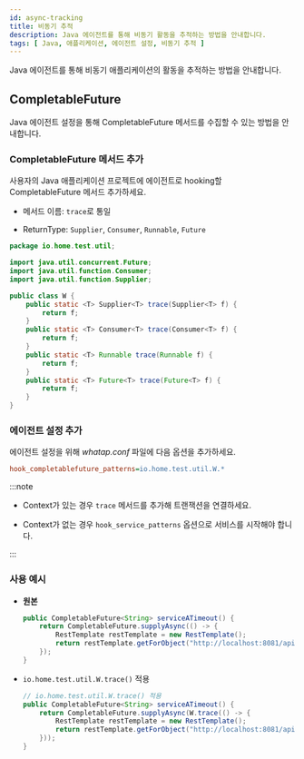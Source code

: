 ```yaml
---
id: async-tracking
title: 비동기 추적
description: Java 에이전트를 통해 비동기 활동을 추적하는 방법을 안내합니다.
tags: [ Java, 애플리케이션, 에이전트 설정, 비동기 추적 ]
---
```


Java 에이전트를 통해 비동기 애플리케이션의 활동을 추적하는 방법을 안내합니다.

## CompletableFuture

Java 에이전트 설정을 통해 CompletableFuture 메서드를 수집할 수 있는 방법을 안내합니다. 

### CompletableFuture 메서드 추가

사용자의 Java 애플리케이션 프로젝트에 에이전트로 hooking할 CompletableFuture 메서드 추가하세요.

* 메서드 이름: `trace`로 통일

* ReturnType: `Supplier`, `Consumer`, `Runnable`, `Future`

```java
package io.home.test.util;

import java.util.concurrent.Future;
import java.util.function.Consumer;
import java.util.function.Supplier;

public class W {
    public static <T> Supplier<T> trace(Supplier<T> f) {
        return f;
    }
    public static <T> Consumer<T> trace(Consumer<T> f) {
        return f;
    }
    public static <T> Runnable trace(Runnable f) {
        return f;
    }
    public static <T> Future<T> trace(Future<T> f) {
        return f;
    }
}
```

### 에이전트 설정 추가

에이전트 설정을 위해 *whatap.conf* 파일에 다음 옵션을 추가하세요.

```ini title='whatap.conf'
hook_completablefuture_patterns=io.home.test.util.W.*
```

:::note

* Context가 있는 경우 `trace` 메서드를 추가해 트랜잭션을 연결하세요.

* Context가 없는 경우 `hook_service_patterns` 옵션으로 서비스를 시작해야 합니다.

:::

### 사용 예시

* **원본**

  ```java showLineNumbers
  public CompletableFuture<String> serviceATimeout() {
      return CompletableFuture.supplyAsync(() -> {
          RestTemplate restTemplate = new RestTemplate();
          return restTemplate.getForObject("http://localhost:8081/api/serviceB/timeout", String.class);
      });
  }
  ```

* `io.home.test.util.W.trace()` 적용

  ```java showLineNumbers {3}
  // io.home.test.util.W.trace() 적용
  public CompletableFuture<String> serviceATimeout() {
      return CompletableFuture.supplyAsync(W.trace(() -> {
          RestTemplate restTemplate = new RestTemplate();
          return restTemplate.getForObject("http://localhost:8081/api/serviceB/timeout", String.class);
      }));
  }
  ```
